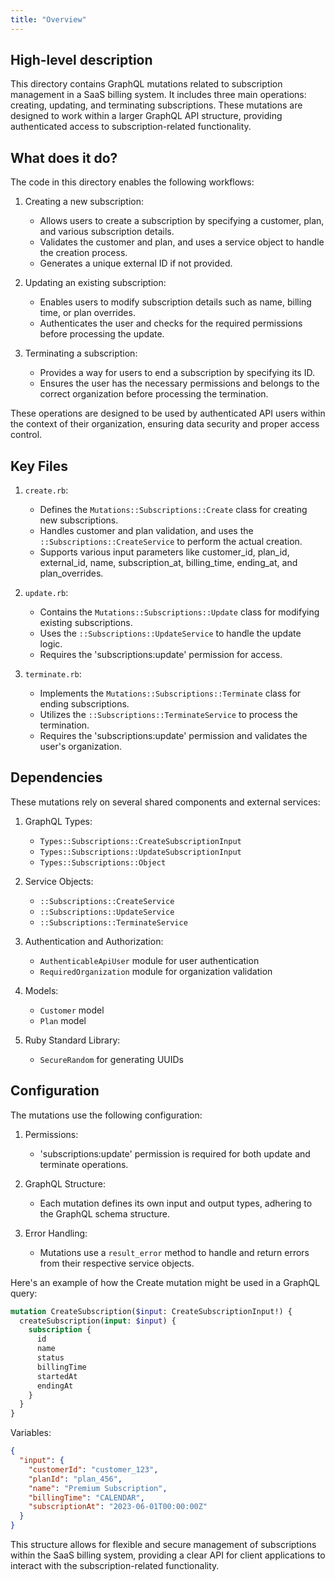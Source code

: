 ```yaml
---
title: "Overview"
---
```


## High-level description
This directory contains GraphQL mutations related to subscription management in a SaaS billing system. It includes three main operations: creating, updating, and terminating subscriptions. These mutations are designed to work within a larger GraphQL API structure, providing authenticated access to subscription-related functionality.

## What does it do?
The code in this directory enables the following workflows:

1. Creating a new subscription:
   - Allows users to create a subscription by specifying a customer, plan, and various subscription details.
   - Validates the customer and plan, and uses a service object to handle the creation process.
   - Generates a unique external ID if not provided.

2. Updating an existing subscription:
   - Enables users to modify subscription details such as name, billing time, or plan overrides.
   - Authenticates the user and checks for the required permissions before processing the update.

3. Terminating a subscription:
   - Provides a way for users to end a subscription by specifying its ID.
   - Ensures the user has the necessary permissions and belongs to the correct organization before processing the termination.

These operations are designed to be used by authenticated API users within the context of their organization, ensuring data security and proper access control.

## Key Files

1. `create.rb`:
   - Defines the `Mutations::Subscriptions::Create` class for creating new subscriptions.
   - Handles customer and plan validation, and uses the `::Subscriptions::CreateService` to perform the actual creation.
   - Supports various input parameters like customer_id, plan_id, external_id, name, subscription_at, billing_time, ending_at, and plan_overrides.

2. `update.rb`:
   - Contains the `Mutations::Subscriptions::Update` class for modifying existing subscriptions.
   - Uses the `::Subscriptions::UpdateService` to handle the update logic.
   - Requires the 'subscriptions:update' permission for access.

3. `terminate.rb`:
   - Implements the `Mutations::Subscriptions::Terminate` class for ending subscriptions.
   - Utilizes the `::Subscriptions::TerminateService` to process the termination.
   - Requires the 'subscriptions:update' permission and validates the user's organization.

## Dependencies
These mutations rely on several shared components and external services:

1. GraphQL Types:
   - `Types::Subscriptions::CreateSubscriptionInput`
   - `Types::Subscriptions::UpdateSubscriptionInput`
   - `Types::Subscriptions::Object`

2. Service Objects:
   - `::Subscriptions::CreateService`
   - `::Subscriptions::UpdateService`
   - `::Subscriptions::TerminateService`

3. Authentication and Authorization:
   - `AuthenticableApiUser` module for user authentication
   - `RequiredOrganization` module for organization validation

4. Models:
   - `Customer` model
   - `Plan` model

5. Ruby Standard Library:
   - `SecureRandom` for generating UUIDs

## Configuration
The mutations use the following configuration:

1. Permissions:
   - 'subscriptions:update' permission is required for both update and terminate operations.

2. GraphQL Structure:
   - Each mutation defines its own input and output types, adhering to the GraphQL schema structure.

3. Error Handling:
   - Mutations use a `result_error` method to handle and return errors from their respective service objects.

Here's an example of how the Create mutation might be used in a GraphQL query:

```graphql
mutation CreateSubscription($input: CreateSubscriptionInput!) {
  createSubscription(input: $input) {
    subscription {
      id
      name
      status
      billingTime
      startedAt
      endingAt
    }
  }
}
```

Variables:
```json
{
  "input": {
    "customerId": "customer_123",
    "planId": "plan_456",
    "name": "Premium Subscription",
    "billingTime": "CALENDAR",
    "subscriptionAt": "2023-06-01T00:00:00Z"
  }
}
```

This structure allows for flexible and secure management of subscriptions within the SaaS billing system, providing a clear API for client applications to interact with the subscription-related functionality.